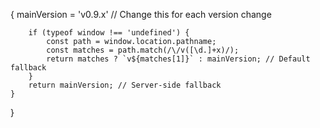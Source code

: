 {
        mainVersion = 'v0.9.x' // Change this for each version change

        if (typeof window !== 'undefined') {
            const path = window.location.pathname;
            const matches = path.match(/\/v([\d.]+x)/);
            return matches ? `v${matches[1]}` : mainVersion; // Default fallback
        }
        return mainVersion; // Server-side fallback
    }
}